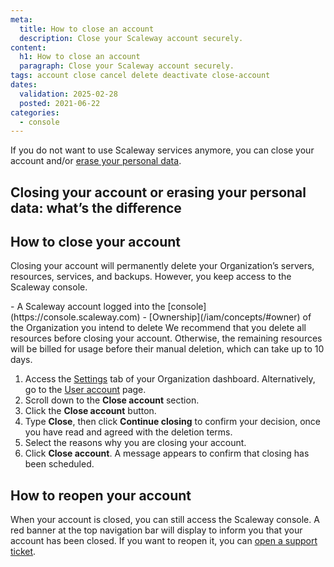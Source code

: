 ```yaml
---
meta:
  title: How to close an account
  description: Close your Scaleway account securely.
content:
  h1: How to close an account
  paragraph: Close your Scaleway account securely.
tags: account close cancel delete deactivate close-account
dates:
  validation: 2025-02-28
  posted: 2021-06-22
categories:
  - console
---
```


If you do not want to use Scaleway services anymore, you can close your account and/or [erase your personal data](/account/how-to/manage-my-personal-data-gdpr/#how-to-erase-your-account-and-personal-data).

## Closing your account or erasing your personal data: what’s the difference

<Macro id="close-vs-erase" />

## How to close your account

Closing your account will permanently delete your Organization’s servers, resources, services, and backups. However, you keep access to the Scaleway console.

<Macro id="requirements" />
- A Scaleway account logged into the [console](https://console.scaleway.com)
- [Ownership](/iam/concepts/#owner) of the Organization you intend to delete

<Message type="note">
  We recommend that you delete all resources before closing your account. Otherwise, the remaining resources will be billed for usage before their manual deletion, which can take up to 10 days.
</Message>


1. Access the [Settings](https://console.scaleway.com/organization/settings) tab of your Organization dashboard.
    Alternatively, go to the [User account](https://console.scaleway.com/account/profile) page.
2. Scroll down to the **Close account** section.
3. Click the **Close account** button.
4. Type **Close**, then click **Continue closing** to confirm your decision, once you have read and agreed with the deletion terms.
5. Select the reasons why you are closing your account.
6. Click **Close account**. A message appears to confirm that closing has been scheduled.

## How to reopen your account

When your account is closed, you can still access the Scaleway console. A red banner at the top navigation bar will display to inform you that your account has been closed. If you want to reopen it, you can [open a support ticket](https://console.scaleway.com/support/tickets/create).

 <Lightbox src="scaleway-account-closed.webp" alt="Screenshot of the Scaleway console. A banner informs you that the Organization is deactivated and can be reopened by submitting a support ticket." />